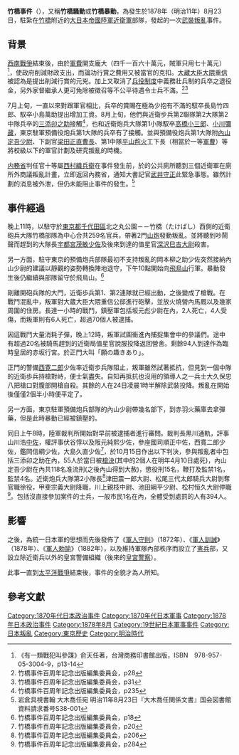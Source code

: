 {{Infobox civil conflict
|title        = 竹橋事件
|partof       = 
|image        = [[File:1875Uniform.jpg|300px]]
|caption      = 
|date         = 1878年8月23-24日
|place        = [[日本|日本]][[東京府|東京府]][[東京市|東京市]][[麹町区|麹町区]][[皇居|皇居]]
|coordinates  = 
|causes       = 
|goals        = 向[[明治天皇|明治天皇]]直接申訴
|methods      = 
|status       = 
|result       = 被鎮壓
|side1        = 
|side2        = 
|side3        = 
|leadfigures1 = 岡本柳之助
|leadfigures2 = 
|leadfigures3 = 
|howmany1     = 259
|howmany2     = 
|howmany3     = 
|casualties1  = 
|casualties2  = 
|casualties3  = 
|fatalities   = 8
|injuries     =
|arrests      = 394
|detentions   =
|charged      =
|fined        =
|casualties_label = 
|notes            = 
}}
'''竹橋事件'''（{{jpn|j=竹橋事件|hg=たけばしじけん|rm=Takebashi-jiken|f=y}}），又稱'''竹橋騷動'''或'''竹橋暴動'''，為發生於1878年（明治11年）8月23日，駐紮在[[竹橋|竹橋]]附近的[[大日本帝國陸軍|大日本帝國陸軍]][[近衛軍|近衛軍]]部隊，發起的一次[[武裝叛亂|武裝叛亂]]事件。

==背景==
[[西南戰爭|西南戰爭]]結束後，由於[[軍費|軍費]]開支龐大（四千一百六十萬元，賊軍只用七十萬元）<ref>《有一類戰犯叫參謀》俞天任著，台灣商務印書館出版，ISBN　978-957-05-3004-9，p13-14</ref>，使政府削減財政支出，而論功行賞之費用又被當官的克扣。[[大藏大臣|大藏大臣]][[大隈重信|大隈重信]]被認為是提出削減行賞的元兇。加上又取消了[[兵役制度|兵役制度]]中義務壯兵制的兵卒之退役金，另外家督繼承人更可免除被徵召等不公平待遇令士兵不滿。<ref>竹橋事件百周年記念出版編集委員会，p28</ref><ref>竹橋事件百周年記念出版編集委員会，p31</ref>

7月上旬，一直以來對跟軍官相比，兵卒的賞賜在極為少抱有不滿的馭卒長島竹四郎、馭卒小島萬助提出增加工資。8月上旬，他們與近衛步兵第2聯隊第2大隊第2中隊兵卒的[[三添卯之助|三添卯之助]]接觸<ref>竹橋事件百周年記念出版編集委員会，p235</ref>，也和近衛炮兵大隊第1小隊馭卒[[高橋小三郎|高橋小三郎]]、[[小川彌藏|小川彌藏]]，東京駐軍預備役炮兵第1大隊的兵卒有了接觸。並與預備役炮兵第1大隊附[[內山定吾|內山定吾]][[少尉|少尉]]、下副官[[梁田正直|梁田正直]][[曹長|曹長]]、第1中隊[[平山荊火|平山荊火]]工下長（相當於一等[[軍曹|軍曹]]）等將校級以下的軍官計劃及研究叛亂的時機。

[[内務省|内務省]]判任官十等屬[[西村織兵衛|西村織兵衛]]在事件發生前，於{{link-ja|神田橋|神田橋 (日本橋川)|神田橋}}的公共廁所聽到三個近衛軍在廁所外商議叛亂計畫，立即返回內務省，通知大書記官[[武井守正|武井守正]]此緊急事態。雖然計劃的消息被外泄，但仍未能阻止事件的發生。<ref>岩倉具視書翰 大木喬任宛 明治11年8月23日『大木喬任関係文書』国会図書館 資料請求番号S38-001</ref>

==事件經過==
晚上11時，以駐守於[[東京都|東京都]][[千代田區|千代田區]]北之丸公園－－竹橋（たけばし）西側的近衛砲兵大隊竹橋部隊為中心合共259名官兵，帶著2門[[山炮|山炮]]發動叛亂。並將聽到吵鬧聲而趕到的大隊長[[宇都宮茂敏|宇都宮茂敏]][[少佐|少佐]]及後來到達的值星官[[深沢巳吉|深沢巳吉]][[大尉|大尉]]殺害。

另一方面，駐守東京的預備炮兵部隊最初不支持叛亂的岡本柳之助少佐突然接納內山少尉的建議以靜觀的姿勢轉換陣地退守，下午10點開始向[[飛鳥山|飛鳥山]]行軍。暴動發生後仍繼續與部隊留守於飛鳥山。<ref>竹橋事件百周年記念出版編集委員会，p18</ref>

剛離開砲兵隊的大門，近衛歩兵第1、第2連隊就已經出動，之後變成了槍戰。在戰鬥混亂中，叛軍對大蔵大臣大隈重信公邸進行砲擊，並放火燒營內馬厩以及幾家周圍的住房。長達一小時的戰鬥，鎮壓軍包括坂元彪少尉在內，2人死亡，4人受傷，而叛軍則有6人死亡，超過70個人被逮捕。

因這戰鬥大量消耗子彈，晚上12時，叛軍試圖衝進{{link-ja|赤坂行宮|東宮御所|赤坂行宮}}內捕捉集會中的參議們。途中有超過20名被騎馬趕到的近衛局值星官說服投降返回營舍。剩餘94人到達作為臨時皇居的赤坂行宮。於正門大叫「願の趣きあり」。

正門的警備[[西寛二郎|西寛二郎]]少佐率近衛歩兵隊阻止，叛軍雖然試著抵抗，但見到一個中隊的近衛歩兵持槍對峙，便士氣盡失。自知再抵抗也沒用的領導人之一兵士大久保忠八把槍口對腹部開槍自殺。其餘的人在24日凌晨1時半解除武裝投降。叛亂在開始後僅僅2個半小時便平定了。

另一方面，東京駐軍預備炮兵部隊的內山少尉帶幾名部下，到赤羽火藥庫去拿彈藥，但是此時暴動已經被鎮壓的。

同日上午8時，陸軍裁判所開始對早前被逮捕者進行審問。裁判長黒川通軌，評事山川浩[[中佐|中佐]]，權評事伏谷惇以及阪元純熙少佐，參座國司順正中佐，西寬二郎少佐，鑑岡信綱少佐，大島久直少佐<ref>竹橋事件百周年記念出版編集委員会，p20</ref>，於10月15日作出以下判決，參與叛亂者中包括三添卯之助在內，55人於當日被[[槍決|槍決]](其中的2個人在明年4月10日處死)，內山定吾少尉在內共118名准流刑(之後內山得到大赦)，懲役刑15名，鞭打及監禁1名，監禁4名。近衛炮兵大隊第2小隊長<ref>竹橋事件百周年記念出版編集委員会，p206</ref>津田震一郎大尉、松尾三代太郎騎兵大尉剝奪官職徐役，甲斐宗義大尉降職，川上親枝中尉、池田綱平少尉、松村恒久大尉停職<ref>竹橋事件百周年記念出版編集委員会，p284</ref>。包括沒直接參加案件的士兵，一般市民1名在內，全體受到處罰的人有394人。

==影響==
之後，為統一日本軍的思想而先後發佈了《[[軍人守則|軍人守則]]》（1872年）、《[[軍人訓誡|軍人訓誡]]》（1878年）、《[[軍人勅諭|軍人勅諭]]》（1882年），以及維持軍隊內部秩序而設立了[[憲兵|憲兵]]部，又設立除近衛兵以外的皇宮警備組織（後來的[[皇宮警察|皇宮警察]]）。

此事一直到[[太平洋戰爭|太平洋戰爭]]結束後，事件的全貌才為人所知。

==參考文獻==
{{Reflist|2}}
[[Category:1870年代日本政治事件|Category:1870年代日本政治事件]]
[[Category:1870年代日本軍事|Category:1870年代日本軍事]]
[[Category:1878年日本政治事件|Category:1878年日本政治事件]]
[[Category:1878年8月|Category:1878年8月]]
[[Category:19世紀日本軍事事件|Category:19世紀日本軍事事件]]
[[Category:日本叛亂|Category:日本叛亂]]
[[Category:東京歷史|Category:東京歷史]]
[[Category:明治時代|Category:明治時代]]